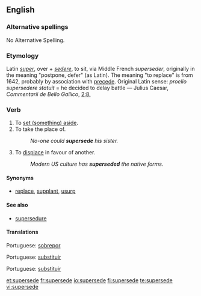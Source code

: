 ==English==

===Alternative spellings===
No Alternative Spelling.

===Etymology===
Latin ''[[super]]'', over + ''[[sedere]]'', to sit, via Middle French ''superseder'', originally in the meaning "postpone, defer" (as Latin).
The meaning "to replace" is from 1642, probably by association with [[precede]].
Original Latin sense: ''proelio supersedere statuit'' = he decided to delay battle — Julius Caesar, ''Commentarii de Bello Gallico'', [http://books.google.com/books?id=It6gog_TA2oC&pg=PA87&lpg=PA87&dq=supersedere&source=web&ots=RbNGmp9Lcv&sig=JpR8O8C2E7X_JBXF3OW_MApYjBs 2:8.]

===Verb===
{{en-verb|supersed|ing}} {{transitive}}

# To [[set aside|set (something) aside]].
# To take the place of.
#:''No-one could '''supersede''' his sister.''
# To [[displace]] in favour of another.
#:''Modern US culture has '''superseded''' the native forms.''

====Synonyms====
*[[replace]], [[supplant]], [[usurp]]

====See also====
*[[supersedure]]

====Translations====
{{trans-top|set aside}}
{{trans-mid}}
Portuguese: [[sobrepor]]
{{trans-bottom}}

{{trans-top|take the place of}}
{{trans-mid}}
Portuguese: [[substituir]]
{{trans-bottom}}

{{trans-top|displace in favour of another}}
{{trans-mid}}
Portuguese: [[substituir]]
{{trans-bottom}}

[[et:supersede]]
[[fr:supersede]]
[[io:supersede]]
[[fi:supersede]]
[[te:supersede]]
[[vi:supersede]]